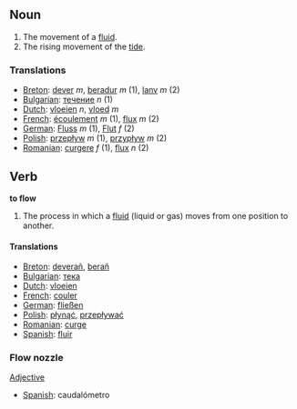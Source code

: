 == Noun ==

#The movement of a [[fluid]].
#The rising movement of the [[tide]].

===Translations===
*[[Breton]]: [[dever]] ''m'', [[beradur]] ''m'' (1), [[lanv]] ''m'' (2)
*[[Bulgarian]]: [[течение]] ''n'' (1)
*[[Dutch]]: [[vloeien]] ''n'', [[vloed]] ''m''
*[[French]]: [[écoulement]] ''m'' (1), [[flux]] ''m'' (2)
*[[German]]: [[Fluss]] ''m'' (1), [[Flut]] ''f'' (2)
*[[Polish]]: [[przepływ]] ''m'' (1), [[przypływ]] ''m'' (2)
*[[Romanian]]: [[curgere]] ''f'' (1), [[flux]] ''n'' (2)

== Verb ==

'''to flow'''

#The process in which a [[fluid]] (liquid or gas) moves from one position to another.

====Translations====
*[[Breton]]: [[deverañ]], [[berañ]]
*[[Bulgarian]]: [[тека]]
*[[Dutch]]: [[vloeien]]
*[[French]]: [[couler]]
*[[German]]: [[fließen]]
*[[Polish]]: [[płynąć]], [[przepływać]]
*[[Romanian]]: [[curge]]
*[[Spanish]]: [[fluir]]

===Flow nozzle===
[[Adjective]]
*[[Spanish]]: caudalómetro